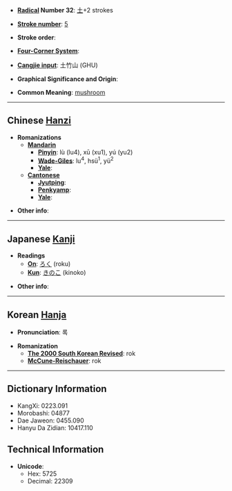 * '''[[Wiktionary:Chinese radical index| Radical]] Number 32''': [[Wiktionary:Chinese radical index 土|土]]+2 strokes

* '''[[Wiktionary:Chinese total strokes index|Stroke number]]''': [[Wiktionary:Chinese total strokes index 5|5]]

* '''Stroke order''': 

* '''[[Wiktionary:Chinese four corner index|Four-Corner System]]''': 

* '''[[Wiktionary:Chinese Cangjie index|Cangjie input]]''': 土竹山 (GHU)

* '''Graphical Significance and Origin''': 

* '''Common Meaning''': [[mushroom]]

----

== Chinese [[Hanzi]] ==

* '''Romanizations'''
** '''[[Mandarin]]'''
*** '''[[Pinyin]]''': lù (lu4), xū (xu1), yú (yu2)
*** '''[[Wade-Giles]]''': lu<sup>4</sup>, hsü<sup>1</sup>, yü<sup>2</sup>
*** '''[[Yale]]''': 
** '''[[Cantonese]]'''
*** '''[[Jyutping]]''':
*** '''[[Penkyamp]]''': 
*** '''[[Yale]]''': 

* '''Other info''': 

----

== Japanese [[Kanji]] ==

* '''Readings'''
** '''[[On]]''': [[ろく]] (roku)
** '''[[Kun]]''': [[きのこ]] (kinoko)

* '''Other info''':  

----

== Korean [[Hanja]] ==

* '''Pronunciation''': 록

* '''Romanization'''
** '''[[The 2000 South Korean Revised Romanization|The 2000 South Korean Revised]]''': rok
** '''[[McCune-Reischauer]]''': rok

----

== Dictionary Information ==

* KangXi: 0223.091
* Morobashi: 04877
* Dae Jaweon: 0455.090
* Hanyu Da Zidian: 10417.110

== Technical Information ==

* '''Unicode''':
** Hex: 5725
** Decimal: 22309